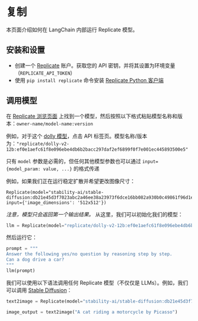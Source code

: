 # 复制
本页面介绍如何在 LangChain 内部运行 Replicate 模型。

## 安装和设置
- 创建一个 [Replicate](https://replicate.com) 账户。获取您的 API 密钥，并将其设置为环境变量（`REPLICATE_API_TOKEN`）
- 使用 `pip install replicate` 命令安装 [Replicate Python 客户端](https://github.com/replicate/replicate-python)

## 调用模型

在 [Replicate 浏览页面](https://replicate.com/explore) 上找到一个模型，然后按照以下格式粘贴模型名称和版本：`owner-name/model-name:version`

例如，对于这个 [dolly 模型](https://replicate.com/replicate/dolly-v2-12b)，点击 API 标签页。模型名称/版本为：`"replicate/dolly-v2-12b:ef0e1aefc61f8e096ebe4db6b2bacc297daf2ef6899f0f7e001ec445893500e5"`

只有 `model` 参数是必需的，但任何其他模型参数也可以通过 `input={model_param: value, ...}` 的格式传递


例如，如果我们正在运行稳定扩散并希望更改图像尺寸：

```
Replicate(model="stability-ai/stable-diffusion:db21e45d3f7023abc2a46ee38a23973f6dce16bb082a930b0c49861f96d1e5bf", input={'image_dimensions': '512x512'})
```

*注意，模型只会返回第一个输出结果。*
从这里，我们可以初始化我们的模型：

```python
llm = Replicate(model="replicate/dolly-v2-12b:ef0e1aefc61f8e096ebe4db6b2bacc297daf2ef6899f0f7e001ec445893500e5")
```

然后运行它：

```python
prompt = """
Answer the following yes/no question by reasoning step by step.
Can a dog drive a car?
"""
llm(prompt)
```

我们可以使用以下语法调用任何 Replicate 模型（不仅仅是 LLMs）。例如，我们可以调用 [Stable Diffusion](https://replicate.com/stability-ai/stable-diffusion)：

```python
text2image = Replicate(model="stability-ai/stable-diffusion:db21e45d3f7023abc2a46ee38a23973f6dce16bb082a930b0c49861f96d1e5bf", input={'image_dimensions':'512x512'})

image_output = text2image("A cat riding a motorcycle by Picasso")
```
